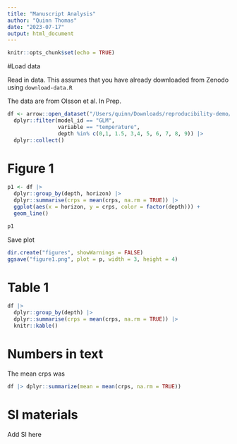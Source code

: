 ```yaml
---
title: "Manuscript Analysis"
author: "Quinn Thomas"
date: "2023-07-17"
output: html_document
---
```


```r
knitr::opts_chunk$set(echo = TRUE)
```

#Load data

Read in data.  This assumes that you have already downloaded from Zenodo using `download-data.R`

The data are from Olsson et al. In Prep.

```r
df <- arrow::open_dataset("/Users/quinn/Downloads/reproducibility-demo/scores/ler_ms/reruns") |>
  dplyr::filter(model_id == "GLM",
                variable == "temperature",
                depth %in% c(0,1, 1.5, 3,4, 5, 6, 7, 8, 9)) |>
  dplyr::collect()
```

# Figure 1 

```r
p1 <- df |> 
  dplyr::group_by(depth, horizon) |> 
  dplyr::summarise(crps = mean(crps, na.rm = TRUE)) |> 
  ggplot(aes(x = horizon, y = crps, color = factor(depth))) +
  geom_line()

p1
```
Save plot

```r
dir.create("figures", showWarnings = FALSE)
ggsave("figure1.png", plot = p, width = 3, height = 4)
```
# Table 1

```r

df |> 
  dplyr::group_by(depth) |> 
  dplyr::summarise(crps = mean(crps, na.rm = TRUE)) |> 
  knitr::kable()
```
# Numbers in text

The mean crps was

```r
df |> dplyr::summarize(mean = mean(crps, na.rm = TRUE))
```

# SI materials

Add SI here

